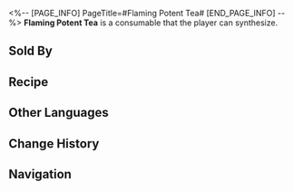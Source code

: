 <%-- [PAGE_INFO]
PageTitle=#Flaming Potent Tea#
[END_PAGE_INFO] --%>
{{Consumable Infobox
|id          = 401015
|image       = Item Flaming Potent Tea.png
|type        = Defense Consumables
|rarity      = 2
|effect      = Upon use, immediately causes all allies to lose HP equal to 5% of their Max HP, and increases their chance to resist Freeze by 30% for the next battle.
|description = A "tea" that is as colorful as stained glass and exudes a rich and enticing aroma. It is a beverage brewed and fermented from the essence of plants. It is a "tea" that can be ignited with just a spark. No matter how much the inspectors from the Realm-Keeping Commission interrogate him, the boss will always refer to this drink as a type of "tea."
|effectType  = 
|effectType2 = 
|effectType3 = 
|recipe      = {{cx|Source missing}}
|source1     = [[Omni-Synthesizer]]
|source2     = [[Du's Teahouse]]
|source3     = 
}}
{{Description|''"The commodity tax rate and business permit dictate that what we sell here can only be called 'tea.' Do you understand?"''}}
'''Flaming Potent Tea''' is a consumable that the player can synthesize.

==Sold By==
{{Shop Availability}}

==Recipe==
{{Recipe
|type                          = Synthesis
|group                         = Consumable
|Feather of Flame              = 2
|Human-Height Auspicious Crops = 3
|sort                          = Feather of Flame;Human-Height Auspicious Crops
}}

==Other Languages==
{{Other Languages
|en   = Flaming Potent Tea
|zhs  = 烈焰浓茶
|zht  = 烈焰濃茶
|ja   = 烈炎濃茶
|ko   = 화염차
|es   = Té flamaardiente
|fr   = Thé de Flammes intenses
|ru   = Пылающий крепкий чай
|th   = Flaming Potent Tea
|vi   = Trà Lửa Đậm Vị
|de   = Starker Flammentee
|id   = Flaming Potent Tea
|pt   = Infusão Flamejante
}}

==Change History==
{{Change History|1.3}}

==Navigation==
{{Consumable Navbox}}